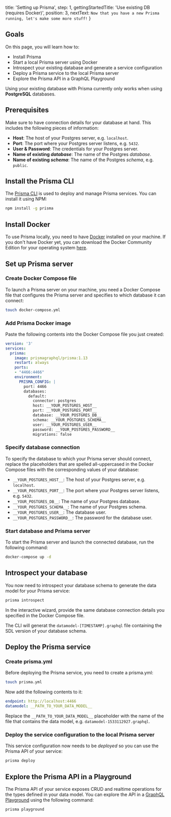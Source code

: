 
  title: 'Setting up Prisma',
  step: 1,
  gettingStartedTitle: 'Use existing DB (requires Docker)',
  position: 3,
  nextText: `Now that you have a new Prisma running, let's make some more stuff!`
}

## Goals

On this page, you will learn how to:

- Install Prisma
- Start a local Prisma server using Docker
- Introspect your existing database and generate a service configuration
- Deploy a Prisma service to the local Prisma server
- Explore the Prisma API in a GraphQL Playground

<Warning>

Using your existing database with Prisma currently only works when using **PostgreSQL** databases.

</Warning>

## Prerequisites

Make sure to have connection details for your database at hand. This includes the following pieces of information:

- **Host**: The host of your Postgres server, e.g. `localhost`.
- **Port**: The port where your Postgres server listens, e.g. `5432`.
- **User & Password**: The credentials for your Postgres server.
- **Name of existing _database_**: The name of the Postgres _database_.
- **Name of existing _schema_**: The name of the Postgres _schema_, e.g. `public`.

## Install the Prisma CLI

The [Prisma CLI](https://www.npmjs.com/package/prisma) is used to deploy and manage Prisma services. You can install it using NPM:

```bash
npm install -g prisma
```

## Install Docker

To use Prisma locally, you need to have [Docker](https://www.docker.com) installed on your machine. If you don't have Docker yet, you can download the Docker Community Edition for your operating system [here](https://www.docker.com/community-edition).

## Set up Prisma server

### Create Docker Compose file

To launch a Prisma server on your machine, you need a Docker Compose file that configures the Prisma server and specifies to which database it can connect:

```bash
touch docker-compose.yml
```

### Add Prisma Docker image

Paste the following contents into the Docker Compose file you just created:

```yml
version: '3'
services:
  prisma:
    image: prismagraphql/prisma:1.13
    restart: always
    ports:
    - "4466:4466"
    environment:
      PRISMA_CONFIG: |
        port: 4466
        databases:
          default:
            connector: postgres
            host: __YOUR_POSTGRES_HOST__
            port: __YOUR_POSTGRES_PORT__
            database: __YOUR_POSTGRES_DB__
            schema: __YOUR_POSTGRES_SCHEMA__
            user: __YOUR_POSTGRES_USER__
            password: __YOUR_POSTGRES_PASSWORD__
            migrations: false
```

### Specify database connection

To specify the database to which your Prisma server should connect, replace the placeholders that are spelled all-uppercased in the Docker Compose files with the corresponding values of your database:

- `__YOUR_POSTGRES_HOST__`: The host of your Postgres server, e.g. `localhost`.
- `__YOUR_POSTGRES_PORT__`: The port where your Postgres server listens, e.g. `5432`.
- `__YOUR_POSTGRES_DB__`: The name of your Postgres database.
- `__YOUR_POSTGRES_SCHEMA__`: The name of your Postgres schema.
- `__YOUR_POSTGRES_USER__`: The database user.
- `__YOUR_POSTGRES_PASSWORD__`: The password for the database user.

### Start database and Prisma server

To start the Prisma server and launch the connected database, run the following command:

```bash
docker-compose up -d
```

## Introspect your database

You now need to introspect your database schema to generate the data model for your Prisma service:

```bash
prisma introspect
```

In the interactive wizard, provide the same database connection details you specified in the Docker Compose file.

The CLI will generat the `datamodel-[TIMESTAMP].graphql` file containing the SDL version of your database schema.

## Deploy the Prisma service

### Create prisma.yml

Before deploying the Prisma service, you need to create a prisma.yml:

```bash
touch prisma.yml
```

Now add the following contents to it:

```yml
endpoint: http://localhost:4466
datamodel: __PATH_TO_YOUR_DATA_MODEL__
```

Replace the `__PATH_TO_YOUR_DATA_MODEL__` placeholder with the name of the file that contains the data model, e.g. `datamodel-1533112927.graphql`.

### Deploy the service configuration to the local Prisma server

This service configuration now needs to be _deployed_ so you can use the Prisma API of your service:

```bash
prisma deploy
```

## Explore the Prisma API in a Playground

The Prisma API of your service exposes CRUD and realtime operations for the types defined in your data model. You can explore the API in a [GraphQL Playground](https://github.com/prismagraphql/graphql-playground) using the following command:

```bash
prisma playground
```